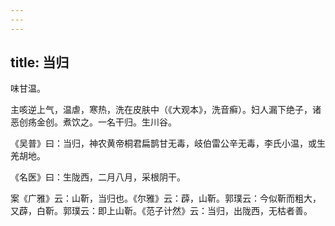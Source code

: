 ```yaml
---
---
---
```

title: 当归
---



味甘温。

主咳逆上气，温虐，寒热，洗在皮肤中（《大观本》，洗音癣）。妇人漏下绝子，诸恶创疡金创。煮饮之。一名干归。生川谷。

《吴普》曰：当归，神农黄帝桐君扁鹊甘无毒，岐伯雷公辛无毒，李氏小温，或生羌胡地。

《名医》曰：生陇西，二月八月，采根阴干。

案《广雅》云：山靳，当归也。《尔雅》云：薜，山靳。郭璞云：今似靳而粗大，又薜，白靳。郭璞云：即上山靳。《范子计然》云：当归，出陇西，无枯者善。